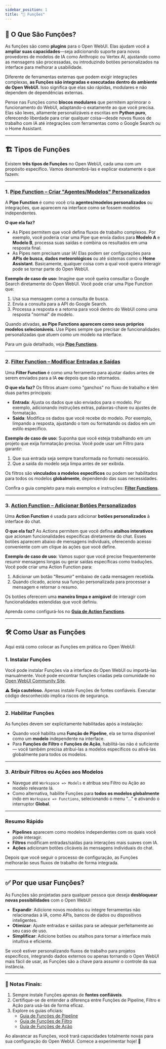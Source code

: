 ```yaml
---
sidebar_position: 1
title: "🧰 Funções"
---
```


## 🚀 O Que São Funções?

As funções são como **plugins** para o Open WebUI. Elas ajudam você a **ampliar suas capacidades**—seja adicionando suporte para novos provedores de modelos de IA como Anthropic ou Vertex AI, ajustando como as mensagens são processadas, ou introduzindo botões personalizados na interface para melhorar a usabilidade.

Diferente de ferramentas externas que podem exigir integrações complexas, **as Funções são integradas e executadas dentro do ambiente do Open WebUI.** Isso significa que elas são rápidas, modulares e não dependem de dependências externas.

Pense nas Funções como **blocos modulares** que permitem aprimorar o funcionamento do WebUI, adaptando-o exatamente ao que você precisa. Elas são leves, altamente personalizáveis e escritas em **Python puro**, oferecendo liberdade para criar qualquer coisa—desde novos fluxos de trabalho com IA até integrações com ferramentas como o Google Search ou o Home Assistant.

---

## 🏗️ Tipos de Funções

Existem **três tipos de Funções** no Open WebUI, cada uma com um propósito específico. Vamos desmembrá-las e explicar exatamente o que fazem:

---

### 1. [**Pipe Function** – Criar "Agentes/Modelos" Personalizados](./pipe.mdx)

A **Pipe Function** é como você cria **agentes/modelos personalizados** ou integrações, que aparecem na interface como se fossem modelos independentes.

**O que ela faz?**
- As Pipes permitem que você defina fluxos de trabalho complexos. Por exemplo, você poderia criar uma Pipe que envia dados para **Modelo A** e **Modelo B**, processa suas saídas e combina os resultados em uma resposta final.
- As Pipes nem precisam usar IA! Elas podem ser configurações para **APIs de busca**, **dados meteorológicos** ou até sistemas como o **Home Assistant**. Basicamente, qualquer coisa com a qual você queira interagir pode se tornar parte do Open WebUI.

**Exemplo de caso de uso:**
Imagine que você queira consultar o Google Search diretamente do Open WebUI. Você pode criar uma Pipe Function que:
1. Usa sua mensagem como a consulta de busca.
2. Envia a consulta para a API do Google Search.
3. Processa a resposta e a retorna para você dentro do WebUI como uma resposta "normal" de modelo.

Quando ativadas, **as Pipe Functions aparecem como seus próprios modelos selecionáveis.** Use Pipes sempre que precisar de funcionalidades personalizadas que atuem como um modelo na interface.

Para um guia detalhado, veja [**Pipe Functions**](./pipe.mdx).

---

### 2. [**Filter Function** – Modificar Entradas e Saídas](./filter.mdx)

Uma **Filter Function** é como uma ferramenta para ajustar dados antes de serem enviados para a IA **ou** depois que são retornados.

**O que ela faz?**
Os filtros atuam como "ganchos" no fluxo de trabalho e têm duas partes principais:
- **Entrada**: Ajusta os dados que são enviados para o modelo. Por exemplo, adicionando instruções extras, palavras-chave ou ajustes de formatação.
- **Saída**: Modifica os dados que você recebe do modelo. Por exemplo, limpando a resposta, ajustando o tom ou formatando os dados em um estilo específico.

**Exemplo de caso de uso:**
Suponha que você esteja trabalhando em um projeto que exija formatação precisa. Você pode usar um Filtro para garantir:
1. Que sua entrada seja sempre transformada no formato necessário.
2. Que a saída do modelo seja limpa antes de ser exibida.

Os filtros são **vinculados a modelos específicos** ou podem ser habilitados para todos os modelos **globalmente**, dependendo das suas necessidades.

Confira o guia completo para mais exemplos e instruções: [**Filter Functions**](./filter.mdx).

---

### 3. [**Action Function** – Adicionar Botões Personalizados](./action.mdx)

Uma **Action Function** é usada para adicionar **botões personalizados** à interface do chat.

**O que ela faz?**
As Actions permitem que você defina **atalhos interativos** que acionam funcionalidades específicas diretamente do chat. Esses botões aparecem abaixo de mensagens individuais, oferecendo acesso conveniente com um clique às ações que você define.

**Exemplo de caso de uso:**
Vamos supor que você precise frequentemente resumir mensagens longas ou gerar saídas específicas como traduções. Você pode criar uma Action Function para:
1. Adicionar um botão "Resumir" embaixo de cada mensagem recebida.
2. Quando clicado, aciona sua função personalizada para processar a mensagem e retornar o resumo.

Os botões oferecem uma **maneira limpa e amigável** de interagir com funcionalidades estendidas que você definiu.

Aprenda como configurá-los no [**Guia de Action Functions**](./action.mdx).

---

## 🛠️ Como Usar as Funções

Aqui está como colocar as Funções em prática no Open WebUI:

### 1. **Instalar Funções**
Você pode instalar Funções via a interface do Open WebUI ou importá-las manualmente. Você pode encontrar funções criadas pela comunidade no [Open WebUI Community Site](https://openwebui.com/functions).

⚠️ **Seja cauteloso.** Apenas instale Funções de fontes confiáveis. Executar código desconhecido implica riscos de segurança.

---

### 2. **Habilitar Funções**
As funções devem ser explicitamente habilitadas após a instalação:
- Quando você habilita uma **Função de Pipeline**, ela se torna disponível como um **modelo** independente na interface.  
- Para **Funções de Filtro** e **Funções de Ação**, habilitá-las não é suficiente — você também precisa atribuí-las a modelos específicos ou ativá-las globalmente para todos os modelos.   

---

### 3. **Atribuir Filtros ou Ações aos Modelos**  
- Navegue até `Workspace => Models` e atribua seu Filtro ou Ação ao modelo relevante lá.  
- Como alternativa, habilite Funções para **todos os modelos globalmente** indo em `Workspace => Functions`, selecionando o menu "..." e ativando o interruptor **Global**.

---

### Resumo Rápido  
- **Pipelines** aparecem como modelos independentes com os quais você pode interagir.  
- **Filtros** modificam entradas/saídas para interações mais suaves com IA.  
- **Ações** adicionam botões clicáveis às mensagens individuais do chat.  

Depois que você seguir o processo de configuração, as Funções melhorarão seus fluxos de trabalho de forma integrada.

---

## ✅ Por que usar Funções?  

As Funções são projetadas para qualquer pessoa que deseja **desbloquear novas possibilidades** com o Open WebUI:  

- **Expandir**: Adicione novos modelos ou integre ferramentas não relacionadas à IA, como APIs, bancos de dados ou dispositivos inteligentes.  
- **Otimizar**: Ajuste entradas e saídas para se adequar perfeitamente ao seu caso de uso.  
- **Simplificar**: Adicione botões ou atalhos para tornar a interface mais intuitiva e eficiente.  

Se você estiver personalizando fluxos de trabalho para projetos específicos, integrando dados externos ou apenas tornando o Open WebUI mais fácil de usar, as Funções são a chave para assumir o controle da sua instância.

---

### 📝 Notas Finais:  
1. Sempre instale Funções apenas de **fontes confiáveis**.  
2. Certifique-se de entender a diferença entre Funções de Pipeline, Filtro e Ação para usá-las de forma eficaz.  
3. Explore os guias oficiais:  
   - [Guia de Funções de Pipeline](./pipe.mdx)  
   - [Guia de Funções de Filtro](./filter.mdx)  
   - [Guia de Funções de Ação](./action.mdx)  

Ao alavancar as Funções, você trará capacidades totalmente novas para sua configuração do Open WebUI. Comece a experimentar hoje! 🚀